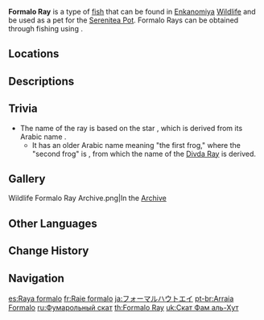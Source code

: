 {{About|the fish|the [[furnishing]]|Ornamental Formalo Ray}}
{{Item Infobox
|id           = 131022
|image        = Item Formalo Ray.png
|type         = Fish
|invCategory  = Materials
|lbFamily     = Fish
|lbGroup      = Rays
|lbType       = Wildlife
|bait         = Fake Fly Bait
|location     = Multiple locations
|quality      = 3
|description  = A strange cartilaginous fish that was once thought to be a fantastical creature, only recorded in some ancient scrolls of art on [[Watatsumi Island]]. As the seal over [[Enkanomiya]] was opened, their true forms were laid bare before the eyes of all.<br>It is said that the bodily forms of these curious creatures will change color as time passes. When they are young, they are as gold as sunlight. Later in life, however, their colors deepen, and their two 'wings' will be colored with a purple as deep as the night. Rays at this stage of life earned the name "Formalo" in those ancient scrolls, which means "the maw of greed."
|source1      = [[Fishing]]
}}
'''Formalo Ray''' is a type of [[fish]] that can be found in [[Enkanomiya]] [[Wildlife]] and be used as a pet for the [[Serenitea Pot]]. Formalo Rays can be obtained through fishing using {{Item|Fake Fly Bait|20}}.

==Locations==
{{Main|Fishing Points}}
{{Fishing Points by Category Table|fish=1}}

==Descriptions==
{{Description|Travelers can fish at new fishing points in [[Enkanomiya]] and obtain strange cartilaginous fish such as [[Divda Ray]]s and Formalo Rays that were once to be fantastical creatures.|The Enkanomiya Diaries}}

==Trivia==
* The name of the ray is based on the star {{w|Fomalhaut}}, which is derived from its Arabic name {{Lang|"the mouth of the {{w|Piscis Austrinus|southern fish}}"|ar=فم الحوت|ar_lit=the mouth of the whale}}.
** It has an older Arabic name {{Lang|ar=الضفدع الأول}} meaning "the first frog," where the "second frog" is {{w|Diphda}}, from which the name of the [[Divda Ray]] is derived.

==Gallery==
<gallery>
Wildlife Formalo Ray Archive.png|In the [[Archive]]
</gallery>

==Other Languages==
{{Other Languages
|default_hidden = 1
|en      = Formalo Ray
|zhs     = 佛玛洛鳐
|zhs_rm  = Fómǎluò Yáo
|zht     = 佛瑪洛鰩
|zht_rm  = Fómǎluò Yáo
|ja      = フォーマルハウトエイ
|ja_rm   = Foomaruhauto Ei
|ko      = 포말로 가오리
|es      = Raya formalo
|fr      = Raie formalo
|ru      = Фумарольный скат
|th      = Formalo Ray
|vi      = Cá Đuối Formalo
|de      = Formalo-Rochen
|id      = Formalo Ray
|pt      = Arraia Formalo
|tr      = Formalo Vatoz
|it      = Manta Formàlo
}}

==Change History==
{{Change History|2.4}}

==Navigation==
{{Material Navbox|type=Fishing Materials|state=collapsed}}
{{Wildlife Navbox}}

[[es:Raya formalo]]
[[fr:Raie formalo]]
[[ja:フォーマルハウトエイ]]
[[pt-br:Arraia Formalo]]
[[ru:Фумарольный скат]]
[[th:Formalo Ray]]
[[uk:Скат Фам аль-Хут]]